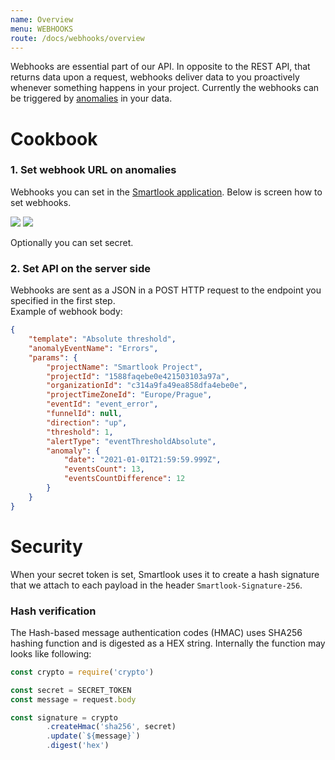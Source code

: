 ```yaml
---
name: Overview
menu: WEBHOOKS
route: /docs/webhooks/overview
---
```




<Title>Overview</Title>
Webhooks are essential part of our API. In opposite to the REST API, that returns data upon a request, webhooks deliver data to you proactively whenever something happens in your project. Currently the webhooks can be triggered by <a href="https://updates.smartlook.com/worried-about-anomalies-in-your-events-190172">anomalies</a> in your data.

# Cookbook

### 1. Set webhook URL on anomalies
<p>Webhooks you can set in the <a href="https://app.smartlook.com" target="_blank">Smartlook application</a>. Below is screen how to set webhooks.</p>
<img visibleOn="android,ios" src={webhooks_settings_anomaly_1} />

<img visibleOn="android,ios" src={webhook_settings} />

Optionally you can set secret.

### 2. Set API on the server side

Webhooks are sent as a JSON in a POST HTTP request to the endpoint you specified in the first step. <br />
Example of webhook body:
```json
{
    "template": "Absolute threshold",
    "anomalyEventName": "Errors",
    "params": {
        "projectName": "Smartlook Project",
        "projectId": "1588faqebe0e421503103a97a",
        "organizationId": "c314a9fa49ea858dfa4ebe0e",
        "projectTimeZoneId": "Europe/Prague",
        "eventId": "event_error",
        "funnelId": null,
        "direction": "up",
        "threshold": 1,
        "alertType": "eventThresholdAbsolute",
        "anomaly": {
            "date": "2021-01-01T21:59:59.999Z",
            "eventsCount": 13,
            "eventsCountDifference": 12
        }
    }
}
```

# Security
When your secret token is set, Smartlook uses it to create a hash signature that we attach to each payload in the header `Smartlook-Signature-256`.

### Hash verification
The Hash-based message authentication codes (HMAC) uses SHA256 hashing function and is digested as a HEX string. Internally the function may looks like following:

```jsx title="/src/components/hmac.js"
const crypto = require('crypto')

const secret = SECRET_TOKEN
const message = request.body

const signature = crypto
		.createHmac('sha256', secret)
		.update(`${message}`)
		.digest('hex')
```